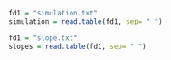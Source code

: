 

```r

fd1 = "simulation.txt"
simulation = read.table(fd1, sep= " ")

fd1 = "slope.txt"
slopes = read.table(fd1, sep= " ")

```